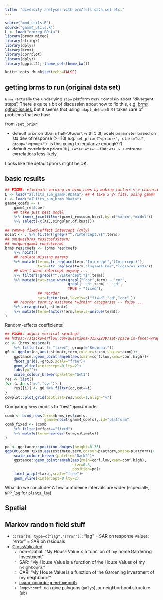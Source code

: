 ```yaml
---
title: "diversity analyses with brm/full data set etc."
---
```


```r
source("mmd_utils.R")
source("gamm4_utils.R")
L <- load("ecoreg.RData")
library(broom.mixed)
library(stringr)
library(dplyr)
library(brms)
library(corrplot)
library(dplyr)
library(ggplot2); theme_set(theme_bw())
```

```r
knitr::opts_chunk$set(echo=FALSE)
```

## getting brms to run (original data set)

`brms` (actually the underlying `Stan` platform may complain about "divergent steps". There is quite a bit of discussion about how to fix this, e.g. [brms github issues](https://github.com/paul-buerkner/brms/issues/128), but it seems that using `adapt_delta=0.99` takes care of problems that we have.

from `?set_prior`:

- default prior on SDs is half-Student with 3 df, scale parameter based on std dev of response (>=10) e.g. `set_prior("<prior>", class="sd", group="<group>")` (is this going to regularize enough??)
- default correlation priors `lkj_(eta)`: `eta=1` - flat; `eta > 1` extreme correlations less likely

Looks like the default priors might be OK.

## basic results

```r
## FIXME: eliminate warning in bind_rows by making factors <-> characters
L <- load("allfits_sum_gamm4.RData") ## 4 taxa x 27 fits, using gamm4
L <- load("allfits_sum_brms.RData")
gamm4_coefs <- (
    gamm4_res$coef
    ## take just best model
    %>% inner_join(filter(gamm4_res$sum,best),by=c("taxon","model"))
    %>% select(-c(AIC,singular,df,best)))

## remove fixed-effect intercept (only)
noint <- . %>% filter(!grepl("^.?Intercept.?$",term))
## unique(brms_res$coefs$term)
## unique(gamm4_coefs$term)
brms_res$coefs <- (brms_res$coefs
    %>% noint()
    ## replace missing parens
    %>% mutate(term=str_replace(term,"Intercept","(Intercept)"),
               term=str_replace(term,"logarea_km2","log(area_km2)"))
    ## don't want intercept anyway ...
    %>% filter(!grepl("^.?Intercept.?$",term))
    %>% mutate(cat=case_when(grepl("^cor",term) ~ "cor",
                             grepl("^sd",term) ~ "sd",
                             TRUE ~ "fixed"),
               ## reorder
               cat=factor(cat,levels=c("fixed","sd","cor")))
    ## reorder term by estimate *within* categories -- fussy ...
    %>% arrange(cat,estimate)
    %>% mutate(term=factor(term,levels=unique(term)))
)
```

Random-effects coefficients:

```r
## FIXME: adjust vertical spacing?
## https://stackoverflow.com/questions/31572239/set-space-in-facet-wrap-like-in-facet-grid
cc <- (brms_res$coefs
    %>% filter(cat != "fixed", group!="Residual"))
g0 <- ggplot(cc,aes(estimate,term,colour=taxon,shape=taxon))+
    ggstance::geom_pointrangeh(aes(xmin=conf.low,xmax=conf.high))+
    facet_grid(.~group,scale="free")+
    geom_vline(xintercept=0,lty=2)+
    labs(y="")+
    scale_colour_brewer(palette="Set1")
res <- list()
for (i in c("sd","cor")) {
    res[[i]] <- g0 %+% filter(cc,cat==i)
}
cowplot::plot_grid(plotlist=res,ncol=1,align="v")
```

Comparing `brms` models to "best" `gamm4` model:

```r
comb <- bind_rows(brms=brms_res$coefs,
                  gamm4=noint(gamm4_coefs),.id="platform")
comb_fixed <- (comb
    %>% filter(effect=="fixed")
    %>% mutate(term=reorder(term,estimate))
)
```

```r
pd <- ggstance::position_dodgev(height=0.35)
ggplot(comb_fixed,aes(estimate,term,colour=platform,shape=platform))+
    scale_colour_brewer(palette="Dark2")+
    ggstance::geom_pointrangeh(aes(xmin=conf.low,xmax=conf.high),
                               size=0.5,
                               position=pd)+
    facet_wrap(~taxon,scale="free")+
    geom_vline(xintercept=0,lty=2)
```

What do we conclude? A few confidence intervals are wider (especially, `NPP_log` for `plants_log`)


## Spatial


## Markov random field stuff

- `corsar(W, type=c("lag","error"))`; "lag" = SAR on response values; "error" = SAR on residuals
- [CrossValidated](https://stats.stackexchange.com/questions/277/spatial-statistics-models-car-vs-sar)
     - non-spatial: "My House Value is a function of my home Gardening Investment"
     - SAR: "My House Value is a function of the House Values of my neighbours."
     - CAR: "My House Value is a function of the Gardening Investment of my neighbours"
	 - [issue describing mrf smooth](https://github.com/paul-buerkner/brms/issues/128)
	 - `?mgcv::mrf`: can give polygons (`polys`), or neighborhood structure (`nb`)

